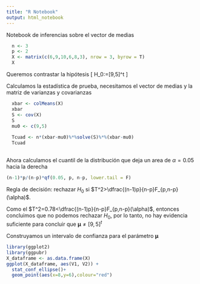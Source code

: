 ```yaml
---
title: "R Notebook"
output: html_notebook
---
```


Notebook de inferencias sobre el vector de medias



```r
  n <- 3
  p <- 2
  X <- matrix(c(6,9,10,6,8,3), nrow = 3, byrow = T)
  X
```

Queremos contrastar la hipótesis 
\[
H_0:\boldsymbol{\mu}=[9,5]^t
\]

Calculamos la estadística de prueba, necesitamos el vector de medias y la matriz de varianzas y covarianzas
```r
  xbar <- colMeans(X)
  xbar
  S <- cov(X)
  S
  mu0 <- c(9,5)
  
  Tcuad <- n*(xbar-mu0)%*%solve(S)%*%(xbar-mu0)
  Tcuad
  
```

Ahora calculamos el cuantil de la distribución que deja un area de $\alpha=0.05$ hacia la derecha


```r
(n-1)*p/(n-p)*qf(0.05, p, n-p, lower.tail = F)
```


Regla de decisión: rechazar $H_0$ si $T^2>\dfrac{(n-1)p}{n-p}F_{p,n-p}(\alpha)$.

Como el $T^2=0.78<\dfrac{(n-1)p}{n-p}F_{p,n-p}(\alpha)$, entonces concluimos que no podemos rechazar $H_0$, por lo tanto, no hay evidencia suficiente para concluir que $\boldsymbol{\mu}\neq[9,5]^t$

Construyamos un intervalo de confianza para el parámetro $\boldsymbol{\mu}$

```r
library(ggplot2)
library(ggpubr)
X_dataframe <- as.data.frame(X)
ggplot(X_dataframe, aes(V1, V2)) +
  stat_conf_ellipse()+
  geom_point(aes(x=8,y=6),colour="red")
```











